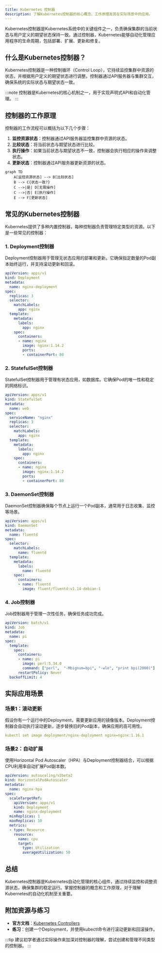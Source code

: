 ```yaml
---
title: Kubernetes 控制器
description: 了解Kubernetes控制器的核心概念、工作原理及其在实际场景中的应用。
---
```


Kubernetes控制器是Kubernetes系统中的关键组件之一，负责确保集群的当前状态与用户定义的期望状态保持一致。通过控制器，Kubernetes能够自动化管理应用程序的生命周期，包括部署、扩展、更新和修复。

## 什么是Kubernetes控制器？

Kubernetes控制器是一种控制循环（Control Loop），它持续监控集群中资源的状态，并根据用户定义的期望状态进行调整。控制器通过API服务器与集群交互，确保系统的实际状态与期望状态一致。

:::note
控制器是Kubernetes的核心机制之一，用于实现声明式API和自动化管理。
:::

## 控制器的工作原理

控制器的工作流程可以概括为以下几个步骤：

1. **监控资源状态**：控制器通过API服务器监控集群中资源的状态。
2. **比较状态**：将当前状态与期望状态进行比较。
3. **执行操作**：如果当前状态与期望状态不一致，控制器会执行相应的操作来调整状态。
4. **更新状态**：控制器通过API服务器更新资源的状态。

```mermaid
graph TD
    A[监控资源状态] --> B[比较状态]
    B --> C{状态一致?}
    C -->|是| D[无需操作]
    C -->|否| E[执行操作]
    E --> F[更新状态]
```

## 常见的Kubernetes控制器

Kubernetes提供了多种内置控制器，每种控制器负责管理特定类型的资源。以下是一些常见的控制器：

### 1. Deployment控制器

Deployment控制器用于管理无状态应用的部署和更新。它确保指定数量的Pod副本始终运行，并支持滚动更新和回滚。

```yaml
apiVersion: apps/v1
kind: Deployment
metadata:
  name: nginx-deployment
spec:
  replicas: 3
  selector:
    matchLabels:
      app: nginx
  template:
    metadata:
      labels:
        app: nginx
    spec:
      containers:
      - name: nginx
        image: nginx:1.14.2
        ports:
        - containerPort: 80
```

### 2. StatefulSet控制器

StatefulSet控制器用于管理有状态应用，如数据库。它确保Pod的唯一性和稳定的网络标识。

```yaml
apiVersion: apps/v1
kind: StatefulSet
metadata:
  name: web
spec:
  serviceName: "nginx"
  replicas: 3
  selector:
    matchLabels:
      app: nginx
  template:
    metadata:
      labels:
        app: nginx
    spec:
      containers:
      - name: nginx
        image: nginx:1.14.2
        ports:
        - containerPort: 80
```

### 3. DaemonSet控制器

DaemonSet控制器确保每个节点上运行一个Pod副本，通常用于日志收集、监控等场景。

```yaml
apiVersion: apps/v1
kind: DaemonSet
metadata:
  name: fluentd
spec:
  selector:
    matchLabels:
      name: fluentd
  template:
    metadata:
      labels:
        name: fluentd
    spec:
      containers:
      - name: fluentd
        image: fluent/fluentd:v1.14-debian-1
```

### 4. Job控制器

Job控制器用于管理一次性任务，确保任务成功完成。

```yaml
apiVersion: batch/v1
kind: Job
metadata:
  name: pi
spec:
  template:
    spec:
      containers:
      - name: pi
        image: perl:5.34.0
        command: ["perl",  "-Mbignum=bpi", "-wle", "print bpi(2000)"]
      restartPolicy: Never
  backoffLimit: 4
```

## 实际应用场景

### 场景1：滚动更新

假设你有一个运行中的Deployment，需要更新应用的镜像版本。Deployment控制器会自动执行滚动更新，逐步替换旧的Pod副本，确保应用的高可用性。

```yaml
kubectl set image deployment/nginx-deployment nginx=nginx:1.16.1
```

### 场景2：自动扩展

使用Horizontal Pod Autoscaler（HPA）与Deployment控制器结合，可以根据CPU利用率自动扩展Pod副本数。

```yaml
apiVersion: autoscaling/v2beta2
kind: HorizontalPodAutoscaler
metadata:
  name: nginx-hpa
spec:
  scaleTargetRef:
    apiVersion: apps/v1
    kind: Deployment
    name: nginx-deployment
  minReplicas: 1
  maxReplicas: 10
  metrics:
  - type: Resource
    resource:
      name: cpu
      target:
        type: Utilization
        averageUtilization: 50
```

## 总结

Kubernetes控制器是Kubernetes自动化管理的核心组件，通过持续监控和调整资源状态，确保集群的稳定运行。掌握控制器的概念和工作原理，对于理解Kubernetes的自动化机制至关重要。

## 附加资源与练习

- **官方文档**：[Kubernetes Controllers](https://kubernetes.io/docs/concepts/architecture/controller/)
- **练习**：创建一个Deployment，并使用kubectl命令进行滚动更新和回滚操作。

:::tip
建议初学者通过实际操作来加深对控制器的理解，尝试创建和管理不同类型的控制器。
:::
